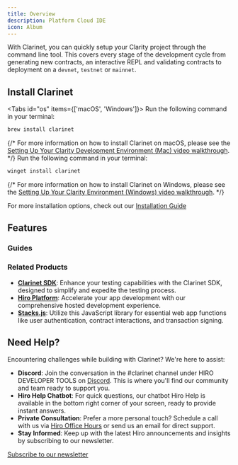 ```yaml
---
title: Overview
description: Platform Cloud IDE
icon: Album
---
```



With Clarinet, you can quickly setup your Clarity project through the command line tool. This covers every stage of the development cycle from generating new contracts, an interactive REPL and validating contracts to deployment on a `devnet`, `testnet` or `mainnet`.

## Install Clarinet
<Tabs id="os" items={['macOS', 'Windows']}>
  <Tab value="macOS">
  Run the following command in your terminal:
  
  ```bash
  brew install clarinet
  ```

  {/* For more information on how to install Clarinet on macOS, please see the [Setting Up Your Clarity Development Environment (Mac) video walkthrough](). */}
  </Tab>
  <Tab value="Windows">
  Run the following command in your terminal:

  ```bash
  winget install clarinet
  ```

  {/* For more information on how to install Clarinet on Windows, please see the [Setting Up Your Clarity Environment (Windows) video walkthrough](). */}
  </Tab>
</Tabs>

<Callout title="Additional Installation">For more installation options, check out our [Installation Guide](/docs/clarinet/installation)</Callout>


## Features

<Cards>
  <Card
    href="/clarinet/features/create-new-contract"
    title="Create a new contract"
    description="Add new contracts to your project and have them automatically configured in your project file."
  />
  <Card
    href="/clarinet/features/debug-contract"
    title="Debug a contract"
    description="Utilize powerful debugging tools to step through your code, print values, and trace execution paths."
  />
  <Card
    href="/clarinet/features/write-unit-tests"
    title="Write unit tests"
    description="Leverage the Clarinet SDK to write comprehensive unit tests, ensuring your contract performs as expected."
  />
  <Card
    href="/clarinet/features/create-deployment-plans"
    title="Create deployment plans"
    description="Employ customizable deployment plans to streamline your contract deployments, facilitating multi-step processes with ease."
  />
</Cards>

### Guides

<Cards>
  <Card
    href="/clarinet/features/run-local-development-environment"
    title="Run a local development environment"
    description="Set up a local devnet environment for developing and testing in a controlled environment before deployment."
  />
  <Card
    href="/clarinet/features/create-deployment-plan"
    title="Analyzing contracts for vulnerabilities"
    description="Learn how to enable the `check_checker` feature to identify potentially dangerous areas in your contracts."
  />
</Cards>

### Related Products

- **[Clarinet SDK](https://docs.hiro.so/clarinet)**: Enhance your testing capabilities with the Clarinet SDK, designed to simplify and expedite the testing process.
- **[Hiro Platform](https://www.hiro.so/platform)**: Accelerate your app development with our comprehensive hosted development experience.
- **[Stacks.js](https://github.com/blockstack/stacks.js)**: Utilize this JavaScript library for essential web app functions like user authentication, contract interactions, and transaction signing.

## Need Help?

Encountering challenges while building with Clarinet? We're here to assist:

- **Discord**: Join the conversation in the #clarinet channel under HIRO DEVELOPER TOOLS on [Discord](https://discord.gg/hiro). This is where you'll find our community and team ready to support you.
- **Hiro Help Chatbot**: For quick questions, our chatbot Hiro Help is available in the bottom right corner of your screen, ready to provide instant answers.
- **Private Consultation**: Prefer a more personal touch? Schedule a call with us via [Hiro Office Hours](https://www.hiro.so/office-hours) or send us an email for direct support.
- **Stay Informed**: Keep up with the latest Hiro announcements and insights by subscribing to our newsletter.

[Subscribe to our newsletter](https://www.hiro.so/newsletter)